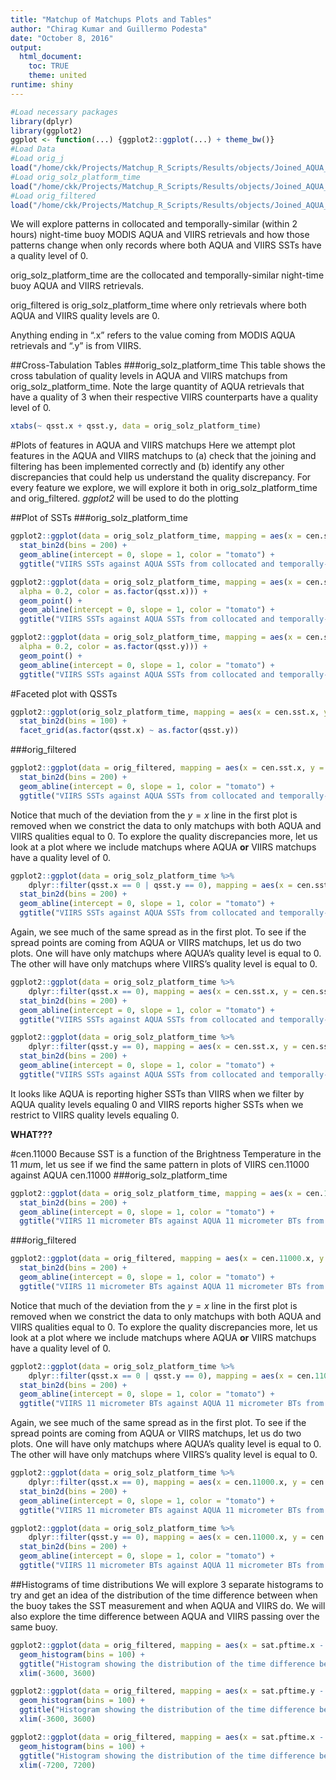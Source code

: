 ```yaml
---
title: "Matchup of Matchups Plots and Tables"
author: "Chirag Kumar and Guillermo Podesta"
date: "October 8, 2016"
output:
  html_document: 
    toc: TRUE
    theme: united
runtime: shiny
---
```


```r
#Load necessary packages
library(dplyr)
library(ggplot2)
ggplot <- function(...) {ggplot2::ggplot(...) + theme_bw()}
#Load Data
#Load orig_j
load("/home/ckk/Projects/Matchup_R_Scripts/Results/objects/Joined_AQUA_VIIRS_Matchups_No_Filtering.Rdata")
#Load orig_solz_platform_time
load("/home/ckk/Projects/Matchup_R_Scripts/Results/objects/Joined_AQUA_and_VIIRS_Matchups_filtered_by_solz_platform_and_timediff.Rdata")
#Load orig_filtered
load("/home/ckk/Projects/Matchup_R_Scripts/Results/objects/Joined_AQUA_and_VIIRS_Matchups_completely_filtered_including_qsst.Rdata")
```

We will explore patterns in collocated and temporally-similar (within 2 hours) night-time buoy MODIS AQUA and VIIRS retrievals and how those patterns change when only records where both AQUA and VIIRS SSTs have a quality level of 0.

orig_solz_platform_time are the collocated and temporally-similar night-time buoy AQUA and VIIRS retrievals.

orig_filtered is orig_solz_platform_time where only retrievals where both AQUA and VIIRS quality levels are 0.

Anything ending in ".x" refers to the value coming from MODIS AQUA retrievals and ".y" is from VIIRS.

##Cross-Tabulation Tables
###orig_solz_platform_time
This table shows the cross tabulation of quality levels in AQUA and VIIRS matchups from orig_solz_platform_time.
Note the large quantity of AQUA retrievals that have a quality of 3 when their respective VIIRS counterparts have a quality level of 0.

```r
xtabs(~ qsst.x + qsst.y, data = orig_solz_platform_time)
```

#Plots of features in AQUA and VIIRS matchups
Here we attempt plot features in the AQUA and VIIRS matchups to (a) check that the joining and filtering has been implemented correctly and (b) identify any other discrepancies that could help us understand the quality discrepancy. For every feature we explore, we will explore it both in orig_solz_platform_time and orig_filtered. *ggplot2* will be used to do the plotting

##Plot of SSTs
###orig_solz_platform_time
```r
ggplot2::ggplot(data = orig_solz_platform_time, mapping = aes(x = cen.sst.x, y = cen.sst.y)) +
  stat_bin2d(bins = 200) +
  geom_abline(intercept = 0, slope = 1, color = "tomato") +
  ggtitle("VIIRS SSTs against AQUA SSTs from collocated and temporally-similar matchups")
```

```r
ggplot2::ggplot(data = orig_solz_platform_time, mapping = aes(x = cen.sst.x, y = cen.sst.y,
  alpha = 0.2, color = as.factor(qsst.x))) +
  geom_point() +
  geom_abline(intercept = 0, slope = 1, color = "tomato") +
  ggtitle("VIIRS SSTs against AQUA SSTs from collocated and temporally-similar matchups")
```

```r
ggplot2::ggplot(data = orig_solz_platform_time, mapping = aes(x = cen.sst.x, y = cen.sst.y,
  alpha = 0.2, color = as.factor(qsst.y))) +
  geom_point() +
  geom_abline(intercept = 0, slope = 1, color = "tomato") +
  ggtitle("VIIRS SSTs against AQUA SSTs from collocated and temporally-similar matchups")
```

#Faceted plot with QSSTs
```r
ggplot2::ggplot(orig_solz_platform_time, mapping = aes(x = cen.sst.x, y = cen.sst.y)) +
  stat_bin2d(bins = 100) +
  facet_grid(as.factor(qsst.x) ~ as.factor(qsst.y))
```

###orig_filtered

```r
ggplot2::ggplot(data = orig_filtered, mapping = aes(x = cen.sst.x, y = cen.sst.y)) +
  stat_bin2d(bins = 200) +
  geom_abline(intercept = 0, slope = 1, color = "tomato") +
  ggtitle("VIIRS SSTs against AQUA SSTs from collocated and temporally-similar matchups with VIIRS and AQUA quality levels of 0")
```

Notice that much of the deviation from the $y = x$ line in the first plot is removed when we constrict the data to only matchups with both AQUA and VIIRS qualities equal to 0. To explore the quality discrepancies more, let us look at a plot where we include 
matchups where AQUA **or** VIIRS matchups have a quality level of 0.

```r
ggplot2::ggplot(data = orig_solz_platform_time %>%
    dplyr::filter(qsst.x == 0 | qsst.y == 0), mapping = aes(x = cen.sst.x, y = cen.sst.y)) +
  stat_bin2d(bins = 200) +
  geom_abline(intercept = 0, slope = 1, color = "tomato") +
  ggtitle("VIIRS SSTs against AQUA SSTs from collocated and temporally-similar matchups with either VIIRS or AQUA quality levels equal to 0")
```

Again, we see much of the same spread as in the first plot. To see if the spread points are coming from AQUA or VIIRS matchups, let us do two plots. One will have only matchups where AQUA's quality level is equal to 0. The other will have only matchups where VIIRS's quality level is equal to 0.

```r
ggplot2::ggplot(data = orig_solz_platform_time %>%
    dplyr::filter(qsst.x == 0), mapping = aes(x = cen.sst.x, y = cen.sst.y)) +
  stat_bin2d(bins = 200) +
  geom_abline(intercept = 0, slope = 1, color = "tomato") +
  ggtitle("VIIRS SSTs against AQUA SSTs from collocated and temporally-similar matchups with AQUA quality levels equal to 0")
```

```r
ggplot2::ggplot(data = orig_solz_platform_time %>%
    dplyr::filter(qsst.y == 0), mapping = aes(x = cen.sst.x, y = cen.sst.y)) +
  stat_bin2d(bins = 200) +
  geom_abline(intercept = 0, slope = 1, color = "tomato") +
  ggtitle("VIIRS SSTs against AQUA SSTs from collocated and temporally-similar matchups with VIIRS quality levels equal to 0")
```

It looks like AQUA is reporting higher SSTs than VIIRS when we filter by AQUA quality levels equaling 0 and VIIRS reports higher SSTs when we restrict to VIIRS quality levels equaling 0.

__WHAT???__

#cen.11000
Because SST is a function of the Brightness Temperature in the 11 $mu$m, let us see if we find the same pattern in plots of VIIRS cen.11000 against AQUA cen.11000
###orig_solz_platform_time
```r
ggplot2::ggplot(data = orig_solz_platform_time, mapping = aes(x = cen.11000.x, y = cen.11000.y)) +
  stat_bin2d(bins = 200) +
  geom_abline(intercept = 0, slope = 1, color = "tomato") +
  ggtitle("VIIRS 11 micrometer BTs against AQUA 11 micrometer BTs from collocated and temporally-similar matchups")
```

###orig_filtered

```r
ggplot2::ggplot(data = orig_filtered, mapping = aes(x = cen.11000.x, y = cen.11000.y)) +
  stat_bin2d(bins = 200) +
  geom_abline(intercept = 0, slope = 1, color = "tomato") +
  ggtitle("VIIRS 11 micrometer BTs against AQUA 11 micrometer BTs from collocated and temporally-similar matchups with VIIRS and AQUA quality levels of 0")
```

Notice that much of the deviation from the $y = x$ line in the first plot is removed when we constrict the data to only matchups with both AQUA and VIIRS qualities equal to 0. To explore the quality discrepancies more, let us look at a plot where we include matchups where AQUA **or** VIIRS matchups have a quality level of 0.

```r
ggplot2::ggplot(data = orig_solz_platform_time %>%
    dplyr::filter(qsst.x == 0 | qsst.y == 0), mapping = aes(x = cen.11000.x, y = cen.11000.y)) +
  stat_bin2d(bins = 200) +
  geom_abline(intercept = 0, slope = 1, color = "tomato") +
  ggtitle("VIIRS 11 micrometer BTs against AQUA 11 micrometer BTs from collocated and temporally-similar matchups with either VIIRS or AQUA quality levels equal to 0")
```

Again, we see much of the same spread as in the first plot. To see if the spread points are coming from AQUA or VIIRS matchups, let us do two plots. One will have only matchups where AQUA's quality level is equal to 0. The other will have only matchups where VIIRS's quality level is equal to 0.

```r
ggplot2::ggplot(data = orig_solz_platform_time %>%
    dplyr::filter(qsst.x == 0), mapping = aes(x = cen.11000.x, y = cen.11000.y)) +
  stat_bin2d(bins = 200) +
  geom_abline(intercept = 0, slope = 1, color = "tomato") +
  ggtitle("VIIRS 11 micrometer BTs against AQUA 11 micrometer BTs from collocated and temporally-similar matchups with AQUA quality levels equal to 0")
```

```r
ggplot2::ggplot(data = orig_solz_platform_time %>%
    dplyr::filter(qsst.y == 0), mapping = aes(x = cen.11000.x, y = cen.11000.y)) +
  stat_bin2d(bins = 200) +
  geom_abline(intercept = 0, slope = 1, color = "tomato") +
  ggtitle("VIIRS 11 micrometer BTs against AQUA 11 micrometer BTs from collocated and temporally-similar matchups with VIIRS quality levels equal to 0")
```

##Histograms of time distributions
We will explore 3 separate histograms to try and get an idea of the distribution of the time difference between when the buoy takes the SST measurement and when AQUA and VIIRS do. We will also explore the time difference between AQUA and VIIRS passing over the same buoy.

```r
ggplot2::ggplot(data = orig_filtered, mapping = aes(x = sat.pftime.x - buoy.pftime.x)) +
  geom_histogram(bins = 100) +
  ggtitle("Histogram showing the distribution of the time difference between AQUA retrievals and buoy retrievals") +
  xlim(-3600, 3600)
```


```r
ggplot2::ggplot(data = orig_filtered, mapping = aes(x = sat.pftime.y - buoy.pftime.y)) +
  geom_histogram(bins = 100) +
  ggtitle("Histogram showing the distribution of the time difference between VIIRS retrievals and buoy retrievals") +
  xlim(-3600, 3600)
```


```r
ggplot2::ggplot(data = orig_filtered, mapping = aes(x = sat.pftime.x - sat.pftime.y)) +
  geom_histogram(bins = 100) +
  ggtitle("Histogram showing the distribution of the time difference between AQUA retrievals and VIIRS retrievals") +
  xlim(-7200, 7200)
```